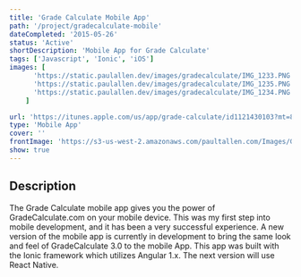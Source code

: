 ```yaml
---
title: 'Grade Calculate Mobile App'
path: '/project/gradecalculate-mobile'
dateCompleted: '2015-05-26'
status: 'Active'
shortDescription: 'Mobile App for Grade Calculate'
tags: ['Javascript', 'Ionic', 'iOS']
images: [
      'https://static.paulallen.dev/images/gradecalculate/IMG_1233.PNG',
      'https://static.paulallen.dev/images/gradecalculate/IMG_1235.PNG',
      'https://static.paulallen.dev/images/gradecalculate/IMG_1234.PNG',
    ]

url: 'https://itunes.apple.com/us/app/grade-calculate/id1121430103?mt=8'
type: 'Mobile App'
cover: ''
frontImage: 'https://s3-us-west-2.amazonaws.com/paultallen.com/Images/GC+Mobile+App+Cover.png'
show: true
---
```


## Description

The Grade Calculate mobile app gives you the power of GradeCalculate.com on your mobile device. This was my first step into mobile development, and it has been a very successful experience. A new version of the mobile app is currently in development to bring the same look and feel of GradeCalculate 3.0 to the mobile App. This app was built with the Ionic framework which utilizes Angular 1.x. The next version will use React Native.